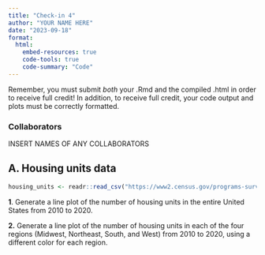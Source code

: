 ```yaml
---
title: "Check-in 4"
author: "YOUR NAME HERE"
date: "2023-09-18"
format: 
  html:
    embed-resources: true
    code-tools: true
    code-summary: "Code"
---
```


Remember, you must submit *both* your .Rmd and the compiled .html in order to receive full credit! In addition, to receive full credit, your code output and plots must be correctly formatted.

### Collaborators

INSERT NAMES OF ANY COLLABORATORS

## A. Housing units data

```r
housing_units <- readr::read_csv("https://www2.census.gov/programs-surveys/popest/datasets/2010-2020/housing/HU-EST2020_ALL.csv")
```

**1**. Generate a line plot of the number of housing units in the entire United States from 2010 to 2020.

**2.** Generate a line plot of the number of housing units in each of the four regions (Midwest, Northeast, South, and West) from 2010 to 2020, using a different color for each region.
